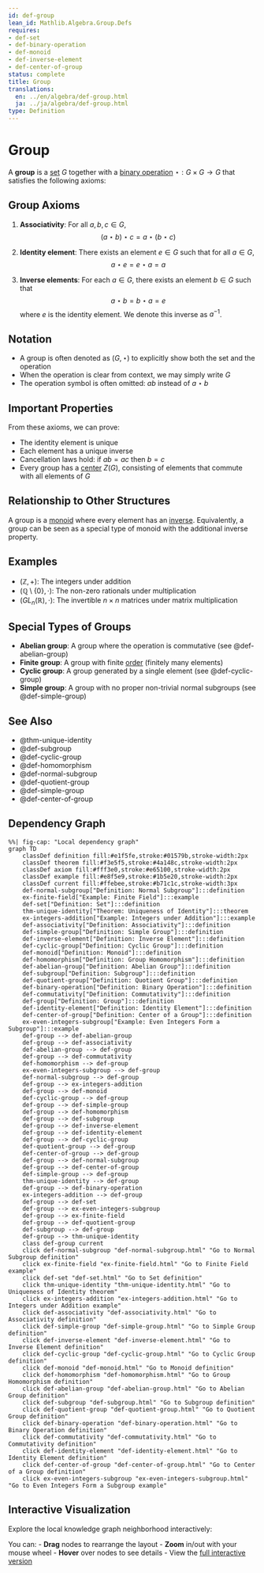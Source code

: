 ```yaml
---
id: def-group
lean_id: Mathlib.Algebra.Group.Defs
requires:
- def-set
- def-binary-operation
- def-monoid
- def-inverse-element
- def-center-of-group
status: complete
title: Group
translations:
  en: ../en/algebra/def-group.html
  ja: ../ja/algebra/def-group.html
type: Definition
---
```


# Group {#def-group}

A **group** is a [set](../logic-set-theory/def-set.qmd) $G$ together with a [binary operation](def-binary-operation.qmd) $\star: G \times G \to G$ that satisfies the following axioms:

## Group Axioms

1. **Associativity**: For all $a, b, c \in G$,
   $$(a \star b) \star c = a \star (b \star c)$$

2. **Identity element**: There exists an element $e \in G$ such that for all $a \in G$,
   $$a \star e = e \star a = a$$

3. **Inverse elements**: For each $a \in G$, there exists an element $b \in G$ such that
   $$a \star b = b \star a = e$$
   where $e$ is the identity element. We denote this inverse as $a^{-1}$.

## Notation

- A group is often denoted as $(G, \star)$ to explicitly show both the set and the operation
- When the operation is clear from context, we may simply write $G$
- The operation symbol is often omitted: $ab$ instead of $a \star b$

## Important Properties

From these axioms, we can prove:

- The identity element is unique
- Each element has a unique inverse
- Cancellation laws hold: if $ab = ac$ then $b = c$
- Every group has a [center](def-center-of-group.qmd) $Z(G)$, consisting of elements that commute with all elements of $G$

## Relationship to Other Structures

A group is a [monoid](def-monoid.qmd) where every element has an [inverse](def-inverse-element.qmd). Equivalently, a group can be seen as a special type of monoid with the additional inverse property.

## Examples

- $(\mathbb{Z}, +)$: The integers under addition
- $(\mathbb{Q} \setminus \{0\}, \cdot)$: The non-zero rationals under multiplication
- $(GL_n(\mathbb{R}), \cdot)$: The invertible $n \times n$ matrices under matrix multiplication

## Special Types of Groups

- **Abelian group**: A group where the operation is commutative (see @def-abelian-group)
- **Finite group**: A group with finite [order](def-order.qmd) (finitely many elements)
- **Cyclic group**: A group generated by a single element (see @def-cyclic-group)
- **Simple group**: A group with no proper non-trivial normal subgroups (see @def-simple-group)

## See Also

- @thm-unique-identity
- @def-subgroup
- @def-cyclic-group
- @def-homomorphism
- @def-normal-subgroup
- @def-quotient-group
- @def-simple-group
- @def-center-of-group

## Dependency Graph

```mermaid
%%| fig-cap: "Local dependency graph"
graph TD
    classDef definition fill:#e1f5fe,stroke:#01579b,stroke-width:2px
    classDef theorem fill:#f3e5f5,stroke:#4a148c,stroke-width:2px
    classDef axiom fill:#fff3e0,stroke:#e65100,stroke-width:2px
    classDef example fill:#e8f5e9,stroke:#1b5e20,stroke-width:2px
    classDef current fill:#ffebee,stroke:#b71c1c,stroke-width:3px
    def-normal-subgroup["Definition: Normal Subgroup"]:::definition
    ex-finite-field["Example: Finite Field"]:::example
    def-set["Definition: Set"]:::definition
    thm-unique-identity["Theorem: Uniqueness of Identity"]:::theorem
    ex-integers-addition["Example: Integers under Addition"]:::example
    def-associativity["Definition: Associativity"]:::definition
    def-simple-group["Definition: Simple Group"]:::definition
    def-inverse-element["Definition: Inverse Element"]:::definition
    def-cyclic-group["Definition: Cyclic Group"]:::definition
    def-monoid["Definition: Monoid"]:::definition
    def-homomorphism["Definition: Group Homomorphism"]:::definition
    def-abelian-group["Definition: Abelian Group"]:::definition
    def-subgroup["Definition: Subgroup"]:::definition
    def-quotient-group["Definition: Quotient Group"]:::definition
    def-binary-operation["Definition: Binary Operation"]:::definition
    def-commutativity["Definition: Commutativity"]:::definition
    def-group["Definition: Group"]:::definition
    def-identity-element["Definition: Identity Element"]:::definition
    def-center-of-group["Definition: Center of a Group"]:::definition
    ex-even-integers-subgroup["Example: Even Integers Form a Subgroup"]:::example
    def-group --> def-abelian-group
    def-group --> def-associativity
    def-abelian-group --> def-group
    def-group --> def-commutativity
    def-homomorphism --> def-group
    ex-even-integers-subgroup --> def-group
    def-normal-subgroup --> def-group
    def-group --> ex-integers-addition
    def-group --> def-monoid
    def-cyclic-group --> def-group
    def-group --> def-simple-group
    def-group --> def-homomorphism
    def-group --> def-subgroup
    def-group --> def-inverse-element
    def-group --> def-identity-element
    def-group --> def-cyclic-group
    def-quotient-group --> def-group
    def-center-of-group --> def-group
    def-group --> def-normal-subgroup
    def-group --> def-center-of-group
    def-simple-group --> def-group
    thm-unique-identity --> def-group
    def-group --> def-binary-operation
    ex-integers-addition --> def-group
    def-group --> def-set
    def-group --> ex-even-integers-subgroup
    def-group --> ex-finite-field
    def-group --> def-quotient-group
    def-subgroup --> def-group
    def-group --> thm-unique-identity
    class def-group current
    click def-normal-subgroup "def-normal-subgroup.html" "Go to Normal Subgroup definition"
    click ex-finite-field "ex-finite-field.html" "Go to Finite Field example"
    click def-set "def-set.html" "Go to Set definition"
    click thm-unique-identity "thm-unique-identity.html" "Go to Uniqueness of Identity theorem"
    click ex-integers-addition "ex-integers-addition.html" "Go to Integers under Addition example"
    click def-associativity "def-associativity.html" "Go to Associativity definition"
    click def-simple-group "def-simple-group.html" "Go to Simple Group definition"
    click def-inverse-element "def-inverse-element.html" "Go to Inverse Element definition"
    click def-cyclic-group "def-cyclic-group.html" "Go to Cyclic Group definition"
    click def-monoid "def-monoid.html" "Go to Monoid definition"
    click def-homomorphism "def-homomorphism.html" "Go to Group Homomorphism definition"
    click def-abelian-group "def-abelian-group.html" "Go to Abelian Group definition"
    click def-subgroup "def-subgroup.html" "Go to Subgroup definition"
    click def-quotient-group "def-quotient-group.html" "Go to Quotient Group definition"
    click def-binary-operation "def-binary-operation.html" "Go to Binary Operation definition"
    click def-commutativity "def-commutativity.html" "Go to Commutativity definition"
    click def-identity-element "def-identity-element.html" "Go to Identity Element definition"
    click def-center-of-group "def-center-of-group.html" "Go to Center of a Group definition"
    click ex-even-integers-subgroup "ex-even-integers-subgroup.html" "Go to Even Integers Form a Subgroup example"
```

## Interactive Visualization

Explore the local knowledge graph neighborhood interactively:

::: {.graph-viz data-id="def-group" data-width="700" data-height="500"}
:::

You can:
- **Drag** nodes to rearrange the layout
- **Zoom** in/out with your mouse wheel
- **Hover** over nodes to see details
- View the [full interactive version](../../output/interactive/en/def-group.html){target="_blank"}
